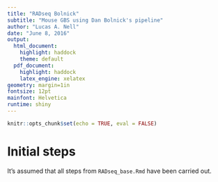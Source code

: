 ```yaml
---
title: "RADseq Bolnick"
subtitle: "Mouse GBS using Dan Bolnick's pipeline"
author: "Lucas A. Nell"
date: "June 8, 2016"
output:
  html_document:
    highlight: haddock
    theme: default
  pdf_document:
    highlight: haddock
    latex_engine: xelatex
geometry: margin=1in
fontsize: 12pt
mainfont: Helvetica
runtime: shiny
---
```


```r
knitr::opts_chunk$set(echo = TRUE, eval = FALSE)
```

# Initial steps

It's assumed that all steps from `RADseq_base.Rmd` have been carried out.


# 

